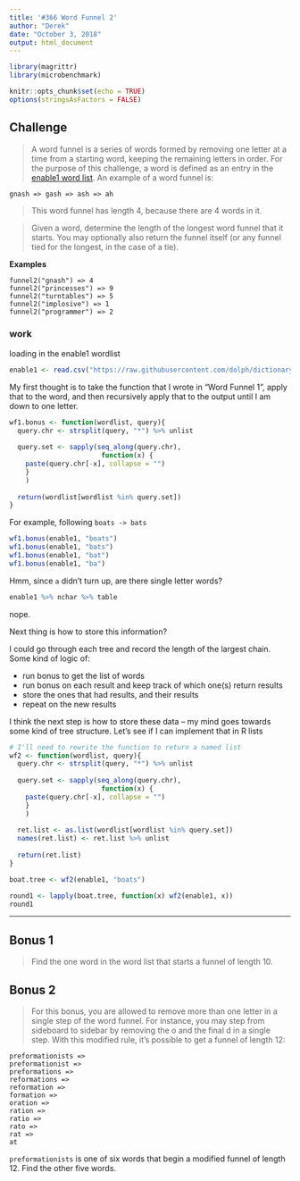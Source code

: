 ```yaml
---
title: '#366 Word Funnel 2'
author: "Derek"
date: "October 3, 2018"
output: html_document
---
```


```r
library(magrittr)
library(microbenchmark)

knitr::opts_chunk$set(echo = TRUE)
options(stringsAsFactors = FALSE)
```

## Challenge


> A word funnel is a series of words formed by removing one letter at a time from a starting word, keeping the remaining letters in order. For the purpose of this challenge, a word is defined as an entry in the [enable1 word list](https://raw.githubusercontent.com/dolph/dictionary/master/enable1.txt). An example of a word funnel is:

```
gnash => gash => ash => ah
```

> This word funnel has length 4, because there are 4 words in it.

> Given a word, determine the length of the longest word funnel that it starts. You may optionally also return the funnel itself (or any funnel tied for the longest, in the case of a tie).

**Examples**

```
funnel2("gnash") => 4
funnel2("princesses") => 9
funnel2("turntables") => 5
funnel2("implosive") => 1
funnel2("programmer") => 2
```

### work

loading in the enable1 wordlist

```r
enable1 <- read.csv("https://raw.githubusercontent.com/dolph/dictionary/master/enable1.txt", header = FALSE)[, 1]
```

My first thought is to take the function that I wrote in "Word Funnel 1", apply that to the word, and then recursively apply that to the output until I am down to one letter.

```r
wf1.bonus <- function(wordlist, query){
  query.chr <- strsplit(query, "*") %>% unlist
  
  query.set <- sapply(seq_along(query.chr), 
                       function(x) {
    paste(query.chr[-x], collapse = "")
    }
    )
  
  return(wordlist[wordlist %in% query.set])
}
```


For example, following `boats -> bats`

```r
wf1.bonus(enable1, "boats")
wf1.bonus(enable1, "bats")
wf1.bonus(enable1, "bat")
wf1.bonus(enable1, "ba")
```

Hmm, since `a` didn't turn up, are there single letter words?

```r
enable1 %>% nchar %>% table
```

nope.

Next thing is how to store this information? 

I could go through each tree and record the length of the largest chain. Some kind of logic of:

- run bonus to get the list of words
- run bonus on each result and keep track of which one(s) return results
- store the ones that had results, and their results
- repeat on the new results

I think the next step is how to store these data -- my mind goes towards some kind of tree structure. Let's see if I can implement that in R lists 

```r
# I'll need to rewrite the function to return a named list
wf2 <- function(wordlist, query){
  query.chr <- strsplit(query, "*") %>% unlist
  
  query.set <- sapply(seq_along(query.chr), 
                       function(x) {
    paste(query.chr[-x], collapse = "")
    }
    )
  
  ret.list <- as.list(wordlist[wordlist %in% query.set])
  names(ret.list) <- ret.list %>% unlist
  
  return(ret.list)
}

boat.tree <- wf2(enable1, "boats")

round1 <- lapply(boat.tree, function(x) wf2(enable1, x))
round1
```




-------------------------------------


## Bonus 1

> Find the one word in the word list that starts a funnel of length 10.

## Bonus 2

> For this bonus, you are allowed to remove more than one letter in a single step of the word funnel. For instance, you may step from sideboard to sidebar by removing the o and the final d in a single step. With this modified rule, it's possible to get a funnel of length 12:

```
preformationists =>
preformationist =>
preformations =>
reformations =>
reformation =>
formation =>
oration =>
ration =>
ratio =>
rato =>
rat =>
at
```

`preformationists` is one of six words that begin a modified funnel of length 12. Find the other five words.



